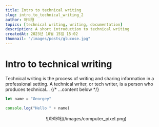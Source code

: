 ```yaml
---
title: Intro to technical writing
slug: intro_to_technical_writing_2
author: 허덕형
topics: [technical writing, writing, documentation]
description: A short introduction to technical writing
createdAt: 2023년 10월 15일 15:02
thumnail: "/images/posts/glucose.jpg"
---
```


# Intro to technical writing

Technical writing is the process of writing and sharing information in a professional setting. A technical writer, or tech writer, is a person who produces technical...
{/* ...content below */}

```javascript
let name = "Georgey"

console.log("Hello " + name)
```

<p align="center">![하하하](/images/computer_pixel.png)</p>
